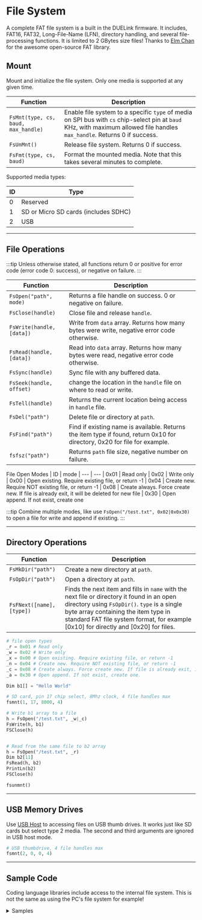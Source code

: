 
# File System

A complete FAT file system is a built in the DUELink firmware. It includes, FAT16, FAT32, Long-File-Name (LFN), directory handling, and several file-processing functions. It is limited to 2 GBytes size files! Thanks to [Elm Chan](http://elm-chan.org/docs/fat_e.html) for the awesome open-source FAT library.

## Mount

Mount and initialize the file system. Only one media is supported at any given time.

| Function                            | Description                                                                                                                                                                |
| ----------------- | ----------------------------- |
| `FsMnt(type, cs, baud, max_handle)` | Enable file system to a specific `type` of media on SPI bus with `cs` chip-select pin at `baud` KHz, with maximum allowed file handles `max_handle`. Returns 0 if success. |
| `FsUnMnt()`                         | Release file system. Returns 0 if success.                                                                                                                                 |
| `FsFmt(type, cs, baud)`             | Format the mounted media. Note that this takes several minutes to complete.                                                                                                |

Supported media types:

| ID  | Type                                 |
| --- | ------------------------------------ |
| 0   | Reserved                             |
| 1   | SD or Micro SD cards (includes SDHC) |
| 2   | USB                                  |

---

## File Operations

:::tip
Unless otherwise stated, all functions return 0 or positive for error code (error code 0: success), or negative on failure.
:::

| Function                  | Description                                                                                                               |
| ------------------------- | ------------------------------------------------------------------------------------------------------------------------- |
| `FsOpen("path", mode)`    | Returns a file handle on success. 0 or negative on failure.                                                               |
| `FsClose(handle)`         | Close file and release `handle`.                                                                                          |
| `FsWrite(handle, [data])` | Write from `data` array. Returns how many bytes were write, negative error code otherwise.                                |
| `FsRead(handle, [data])`  | Read into `data` array. Returns how many bytes were read, negative error code otherwise.                                  |
| `FsSync(handle)`          | Sync file with any buffered data.                                                                                         |
| `FsSeek(handle, offset)`  | change the location in the `handle` file on where to read or write.                                                       |
| `FsTell(handle)`          | Returns the current location being access in `handle` file.                                                               |
| `FsDel("path")`           | Delete file or directory at `path`.                                                                                       |
| `FsFind("path")`          | Find if existing name is available. Returns the item type if found, return 0x10 for directory, 0x20 for file for example. |
| `fsfsz("path")`           | Returns `path` file size, negative number on failure.                                                                     |

File Open Modes
| ID | mode
| --- | ---
| 0x01 | Read only
| 0x02 | Write only
| 0x00 | Open existing. Require existing file, or return -1
| 0x04 | Create new. Require NOT existing file, or return -1
| 0x08 | Create always. Force create new. If file is already exit, it will be deleted for new file
| 0x30 | Open append. If not exist, create one

:::tip
Combine multiple modes, like use `FsOpen("/test.txt", 0x02|0x0x30)` to open a file for write and append if existing.
:::

---

## Directory Operations

| Function                  | Description                                                                                                                                                                                                                                                               |
| ------------------------- | ------------------------------------------------------------------------------------------------------------------------------------------------------------------------------------------------------------------------------------------------------------------------- |
| `FsMkDir("path")`         | Create a new directory at `path`.                                                                                                                                                                                                                                         |
| `FsOpDir("path")`         | Open a directory at `path`.                                                                                                                                                                                                                                               |
| `FsFNext([name], [type])` | Finds the next item and fills in `name` with the next file or directory it found in an open directory using `FsOpDir()`. `type` is a single byte array containing the item type in standard FAT file system format, for example [0x10] for directly and [0x20] for files. |


```py
# file open types
_r = 0x01 # Read only
_w = 0x02 # Write only
_x = 0x00 # Open existing. Require existing file, or return -1
_n = 0x04 # Create new. Require NOT existing file, or return -1
_c = 0x08 # Create always. Force create new. If file is already exit, it will be deleted for new file.
_a = 0x30 # Open append. If not exist, create one.

Dim b1[] = "Hello World"

# SD card, pin 17 chip select, 8Mhz clock, 4 file handles max
fsmnt(1, 17, 8000, 4)

# Write b1 array to a file
h = FsOpen("/test.txt", _w|_c)
FsWrite(h, b1)
FSClose(h)


# Read from the same file to b2 array
h = FsOpen("/test.txt", _r)
Dim b2[11]
FsRead(h, b2)
PrintLn(b2)
FSClose(h)

fsunmnt()
```

---

## USB Memory Drives

Use  [USB Host](../catalog/com/usb-host) to accessing files on USB thumb drives. It works just like SD cards but select type 2 media. The second and third arguments are ignored in USB host mode.

```py
# USB thumbdrive, 4 file handles max
fsmnt(2, 0, 0, 4)
```

---

## Sample Code

Coding language libraries include access to the internal file system. This is not the same as using the PC's file system for example!

<details>
  <summary>Samples</summary>
<Tabs groupid="language" queryString="show"
  values={[
    {label: 'Script', value: 'script'},
    {label: 'Python', value: 'py'},
    {label: 'JavaScript', value: 'js'},
]}>
<TabItem value="script">
```py
# Script
```
</TabItem>
<TabItem value="py">
```py

```
</TabItem>
<TabItem value="js">
```js

```
</TabItem>
</Tabs>
</details>


